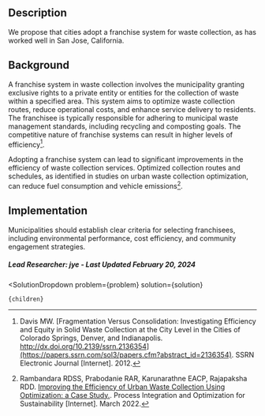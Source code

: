 

## Description

We propose that cities adopt a franchise system for waste collection, as has worked well in San Jose, California.

## Background

A franchise system in waste collection involves the municipality granting exclusive rights to a private entity or entities for the collection of waste within a specified area. This system aims to optimize waste collection routes, reduce operational costs, and enhance service delivery to residents. The franchisee is typically responsible for adhering to municipal waste management standards, including recycling and composting goals. The competitive nature of franchise systems can result in higher levels of efficiency[^"1"].

Adopting a franchise system can lead to significant improvements in the efficiency of waste collection services. Optimized collection routes and schedules, as identified in studies on urban waste collection optimization, can reduce fuel consumption and vehicle emissions[^"2"].

## Implementation

Municipalities should establish clear criteria for selecting franchisees, including environmental performance, cost efficiency, and community engagement strategies.

##### Lead Researcher: jye - Last Updated February 20, 2024

[^"1"]: Davis MW. [Fragmentation Versus Consolidation: Investigating Efficiency and Equity in Solid Waste Collection at the City Level in the Cities of Colorado Springs, Denver, and Indianapolis. http://dx.doi.org/10.2139/ssrn.2136354](https://papers.ssrn.com/sol3/papers.cfm?abstract_id=2136354). SSRN Electronic Journal [Internet]. 2012.
[^"2"]: Rambandara RDSS, Prabodanie RAR, Karunarathne EACP, Rajapaksha RDD. [Improving the Efficiency of Urban Waste Collection Using Optimization: a Case Study.](https://www.researchgate.net/publication/358970911_Improving_the_Efficiency_of_Urban_Waste_Collection_Using_Optimization_a_Case_Study). Process Integration and Optimization for Sustainability [Internet]. March 2022.

  <SolutionDropdown 
    problem={problem} 
    solution={solution}
  >
    {children}
  </SolutionDropdown>